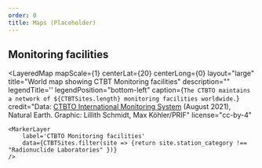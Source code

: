```yaml
---
order: 0
title: Maps (Placeholder)
---
```



## Monitoring facilities

<LayeredMap
    mapScale={1}
    centerLat={20}
    centerLong={0}
    layout="large"
    title="World map showing CTBT Monitoring facilities"
    description=""
    legendTitle=''
    legendPosition="bottom-left"
    caption={`The CTBTO maintains a network of ${CTBTSites.length} monitoring facilities worldwide.`}
    credit="Data: [CTBTO International Monitoring System](https://www.ctbto.org/sites/default/files/2022-07/ims_map_front_back_august_2021_webfriendly.pdf) (August 2021), Natural Earth. Graphic: Lillith Schmidt, Max Köhler/PRIF"
    license="cc-by-4"
>
    <MarkerLayer
        label='CTBTO Monitoring facilities'
        data={CTBTSites.filter(site => {return site.station_category !== "Radionuclide Laboratories" })}
    />
</LayeredMap>
